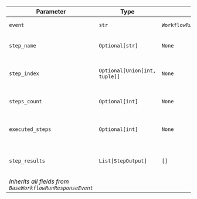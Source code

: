 | Parameter | Type | Default | Description |
|-----------|------|---------|-------------|
| `event` | `str` | `WorkflowRunEvent.steps_execution_completed.value` | Event type identifier |
| `step_name` | `Optional[str]` | `None` | Name of the steps group |
| `step_index` | `Optional[Union[int, tuple]]` | `None` | Index or position of the steps group |
| `steps_count` | `Optional[int]` | `None` | Number of steps in the group |
| `executed_steps` | `Optional[int]` | `None` | Number of steps actually executed |
| `step_results` | `List[StepOutput]` | `[]` | Results from all executed steps |
| *Inherits all fields from `BaseWorkflowRunResponseEvent`* |